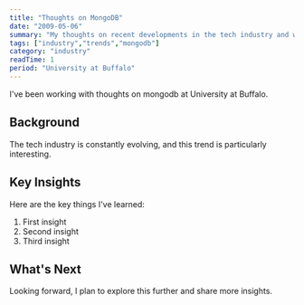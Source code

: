 ```yaml
---
title: "Thoughts on MongoDB"
date: "2009-05-06"
summary: "My thoughts on recent developments in the tech industry and what they mean for developers."
tags: ["industry","trends","mongodb"]
category: "industry"
readTime: 1
period: "University at Buffalo"
---
```


I've been working with thoughts on mongodb at University at Buffalo.

## Background

The tech industry is constantly evolving, and this trend is particularly interesting.

## Key Insights

Here are the key things I've learned:

1. First insight
2. Second insight
3. Third insight

## What's Next

Looking forward, I plan to explore this further and share more insights.

